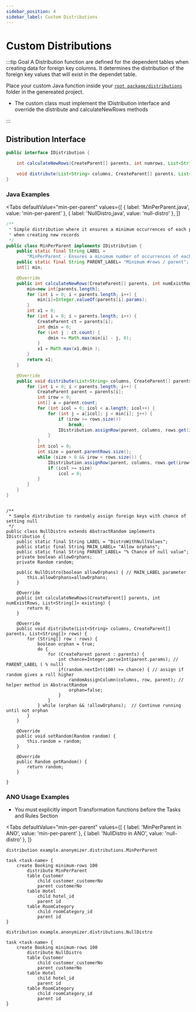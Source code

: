 ```yaml
---
sidebar_position: 4
sidebar_label: Custom Distributions
---
```



# Custom Distributions

:::tip Goal
A Distribution function are defined for the dependent tables when creating data for foreign key columns.
It determines the distribution of the foreign key values that will exist in the dependet table.

Place your custom Java function inside your [`root package/distributions`](../../ano-to-java/generate#3-root-package) folder in the genereated project.

- The custom class must implement the IDistribution interface and override the distribute and calculateNewRows methods

:::

## Distribution Interface

```java
public interface IDistribution {

    int calculateNewRows(CreateParent[] parents, int numrows, List<String[]> existing) throws Exception;

    void distribute(List<String> columns, CreateParent[] parents, List<String[]> rows) throws Exception;
}
```

### Java Examples

<Tabs
  defaultValue="min-per-parent"
  values={[
    { label: 'MinPerParent.java', value: 'min-per-parent' },
    { label: 'NullDistro,java', value: 'null-distro' },
  ]}
>

<TabItem value="min-per-parent">

```java
/**
 * Simple distribution where it ensures a minimum occurrences of each parent
 * when creating new records
 */
public class MinPerParent implements IDistribution {
    public static final String LABEL =
        "MinPerParent - Ensures a minimum number of occurrences of each parent value";
    public static final String PARENT_LABEL= "Minimum #rows / parent";
    int[] min;

    @Override
    public int calculateNewRows(CreateParent[] parents, int numExistRows, List<String[]> existing) {
        min=new int[parents.length];
        for (int i = 0; i < parents.length; i++) {
            min[i]=Integer.valueOf(parents[i].params);
        }
        int x1 = 0;
        for (int i = 0; i < parents.length; i++) {
            CreateParent ct = parents[i];
            int dmin = 0;
            for (int j : ct.count) {
                dmin += Math.max(min[i] - j, 0);
            }
            x1 = Math.max(x1,dmin );
        }
        return x1;
    }

    @Override
    public void distribute(List<String> columns, CreateParent[] parents, List<String[]> rows) {
        for (int i = 0; i < parents.length; i++) {
            CreateParent parent = parents[i];
            int irow = 0;
            int[] a = parent.count;
            for (int icol = 0; icol < a.length; icol++) {
                for (int j = a[icol]; j < min[i]; j++) {
                    if (irow >= rows.size())
                        break;
                    IDistribution.assignRow(parent, columns, rows.get(irow++), icol);
                }
            }
            int icol = 0;
            int size = parent.parentRows.size();
            while (size > 0 && irow < rows.size()) {
                IDistribution.assignRow(parent, columns, rows.get(irow++), icol++);
                if (icol >= size)
                    icol = 0;
            }
        }
    }
}
```

</TabItem>

<TabItem value="null-distro">

```ano

/**
 * Sample distribution to randomly assign foreign keys with chance of setting null
 */
public class NullDistro extends AbstractRandom implements IDistribution {
	public static final String LABEL = "DistroWithNullValues";
	public static final String MAIN_LABEL= "Allow orphans";
	public static final String PARENT_LABEL= "% Chance of null value";
	private boolean allowOrphans;
	private Random random;

	public NullDistro(boolean allowOrphans) { // MAIN_LABEL parameter
		this.allowOrphans=allowOrphans;
	}

	@Override
	public int calculateNewRows(CreateParent[] parents, int numExistRows, List<String[]> existing) {
		return 0;
	}

	@Override
	public void distribute(List<String> columns, CreateParent[] parents, List<String[]> rows) {
		for (String[] row : rows) {
			boolean orphan = true;
			do {
				for (CreateParent parent : parents) {
					int chance=Integer.parseInt(parent.params); // PARENT_LABEL ( % null)
					if(random.nextInt(100) >= chance) { // assign if random gives a roll higher
						randomAssignColumn(columns, row, parent); // helper method in AbstractRandom
						orphan=false;
					}
				}
			} while (orphan && !allowOrphans);  // Continue running until not orphan
		}
	}

    @Override
    public void setRandom(Random random) {
        this.random = random;
    }

    @Override
    public Random getRandom() {
        return random;
    }

}
```

</TabItem>

</Tabs>

### ANO Usage Examples

- You must explicitly import Transformation functions before the Tasks and Rules Section

<Tabs
  defaultValue="min-per-parent"
  values={[
    { label: 'MinPerParent in ANO', value: 'min-per-parent' },
    { label: 'NullDistro in ANO', value: 'null-distro' },
  ]}
>

<TabItem value="min-per-parent">

```ano
distribution example.anonymizer.distributions.MinPerParent

task <task-name> {
	create Booking minimum-rows 100
		distribute MinPerParent
		table Customer
			child customer_customerNo
			parent customerNo
		table Hotel
			child hotel_id
			parent id
		table RoomCategory
			child roomCategory_id
			parent id
}
```

</TabItem>

<TabItem value="null-distro">

```ano
distribution example.anonymizer.distributions.NullDistro

task <task-name> {
	create Booking minimum-rows 100
		distribute NullDistro
		table Customer
			child customer_customerNo
			parent customerNo
		table Hotel
			child hotel_id
			parent id
		table RoomCategory
			child roomCategory_id
			parent id
}
```

</TabItem>

</Tabs>

